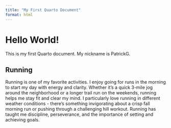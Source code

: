 ```yaml
---
title: "My First Quarto Document"
format: html
---
```


# Hello World!

This is my first Quarto document. My nickname is PatrickG.

## Running

Running is one of my favorite activities. I enjoy going for runs in the morning to start my day with energy and clarity. Whether it's a quick 3-mile jog around the neighborhood or a longer trail run on the weekends, running helps me stay fit and clear my mind. I particularly love running in different weather conditions - there's something invigorating about a crisp fall morning run or pushing through a challenging hill workout. Running has taught me discipline, perseverance, and the importance of setting and achieving goals.

